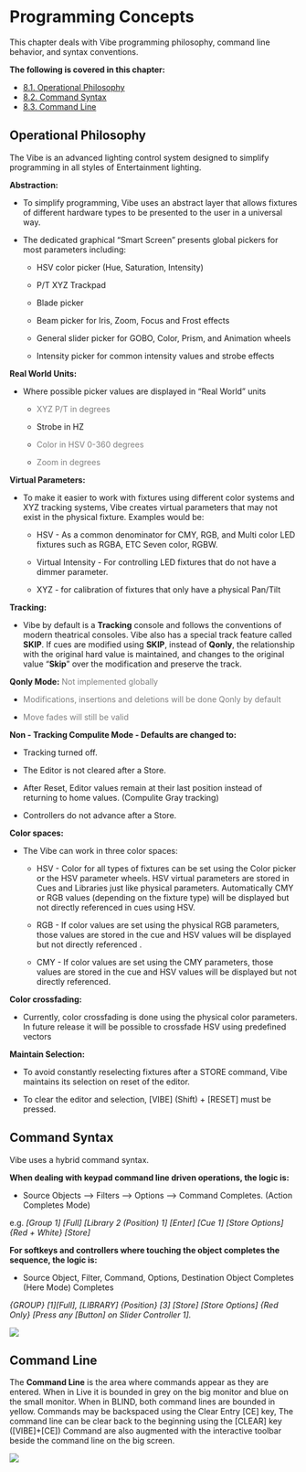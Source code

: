 
# Programming Concepts

This chapter deals with Vibe programming philosophy, command line behavior, and syntax conventions.

**The following is covered in this chapter:**

-  [8.1. Operational Philosophy](#8.1.OperationalPhilosophy)
-  [8.2. Command Syntax](#8.2.CommandSyntax)
-  [8.3. Command Line](#8.3.CommandLine)

## Operational Philosophy {#8.1.OperationalPhilosophy}

The Vibe is an advanced lighting control system designed to simplify programming in all styles of Entertainment lighting.

**Abstraction:**

-   To simplify programming, Vibe uses an abstract layer that allows fixtures of different hardware types to be presented to the user in a universal way.
    
-   The dedicated graphical "Smart Screen" presents global pickers for most parameters including: 

	- HSV color picker (Hue, Saturation, Intensity) 

	- P/T XYZ Trackpad 

	-  Blade picker 

	-  Beam picker for Iris, Zoom, Focus and Frost effects 

	-  General slider picker for GOBO, Color, Prism, and Animation wheels 

	-  Intensity picker for common intensity values and strobe effects
    

**Real World Units:**

-   Where possible picker values are displayed in "Real World" units 

	-  <span style="color:Gray">XYZ P/T in degrees</span> 

	-  Strobe in HZ 

	-  <span style="color:Gray">Color in HSV 0-360 degrees</span> 

	-  <span style="color:Gray">Zoom in degrees</span>
    

**Virtual Parameters:**

-   To make it easier to work with fixtures using different color systems and XYZ tracking systems, Vibe creates virtual parameters that may not exist in the physical fixture. Examples would be: 

	-  HSV - As a common denominator for CMY, RGB, and Multi color LED fixtures such as RGBA, ETC Seven color, RGBW. 

	-  Virtual Intensity - For controlling LED fixtures that do not have a dimmer parameter. 

	-  XYZ - for calibration of fixtures that only have a physical Pan/Tilt
    

**Tracking:**

-   Vibe by default is a **Tracking** console and follows the conventions of modern theatrical consoles. Vibe also has a special track feature called **SKIP**. If cues are modified using **SKIP**, instead of **Qonly**, the relationship with the original hard value is maintained, and changes to the original value "**Skip**" over the modification and preserve the track.
    

**Qonly Mode:** <span style="color:Gray">Not implemented globally</span>

-   <span style="color:Gray">Modifications, insertions and deletions will be done Qonly by default</span>
    
-   <span style="color:Gray">Move fades will still be valid</span>
    

**Non - Tracking Compulite Mode - Defaults are changed to:**

-   Tracking turned off.
    
-   The Editor is not cleared after a Store.
    
-   After Reset, Editor values remain at their last position instead of returning to home values. (Compulite Gray tracking)
    
-   Controllers do not advance after a Store.
    

**Color spaces:**

-   The Vibe can work in three color spaces: 

	-  HSV - Color for all types of fixtures can be set using the Color picker or the HSV parameter wheels. HSV virtual parameters are stored in Cues and Libraries just like physical parameters. Automatically CMY or RGB values (depending on the fixture type) will be displayed but not directly referenced in cues using HSV.

	-  RGB - If color values are set using the physical RGB parameters, those values are stored in the cue and HSV values will be displayed but not directly referenced .

	-  CMY - If color values are set using the CMY parameters, those values are stored in the cue and HSV values will be displayed but not directly referenced.
    

**Color crossfading:**

-   Currently, color crossfading is done using the physical color parameters. In future release it will be possible to crossfade HSV using predefined vectors
    

**Maintain Selection:**

-   To avoid constantly reselecting fixtures after a STORE command, Vibe maintains its selection on reset of the editor.
    
-   To clear the editor and selection, [VIBE] (Shift) + [RESET] must be pressed.


## Command Syntax {#8.2.CommandSyntax}

Vibe uses a hybrid command syntax.

**When dealing with keypad command line driven operations, the logic is:**

-   Source Objects ⟶  Filters ⟶  Options ⟶  Command Completes. (Action Completes Mode)
    

e.g. *[Group 1] [Full] [Library 2 (Position) 1] [Enter] [Cue 1] [Store Options] {Red + White} [Store]*

**For softkeys and controllers where touching the object completes the sequence, the logic is:**

-   Source Object, Filter, Command, Options, Destination Object Completes (Here Mode) Completes

 *{GROUP} [1][Full], [LIBRARY] {Position} [3] [Store] [Store Options] {Red Only} [Press any [Button] on Slider Controller 1].*

![](https://files.gitbook.com/v0/b/gitbook-x-prod.appspot.com/o/spaces%2F3kS90tLsADGm1ocbe7q9%2Fuploads%2FEmYCVzO9Xwt9HSC7m72H%2F8.2.webp?alt=media&token=1a34b4b3-592b-4fee-8b27-c3ae19208b19)

## Command Line {#8.3.CommandLine}

The **Command Line** is the area where commands appear as they are entered. When in Live it is bounded in grey on the big monitor and blue on the small monitor. When in BLIND, both command lines are bounded in yellow. Commands may be backspaced using the Clear Entry [CE] key, The command line can be clear back to the beginning using the [CLEAR] key ([VIBE]+[CE]) Command are also augmented with the interactive toolbar beside the command line on the big screen.

![](https://files.gitbook.com/v0/b/gitbook-x-prod.appspot.com/o/spaces%2F3kS90tLsADGm1ocbe7q9%2Fuploads%2F8xl1NHp28r162Z2ObQ8n%2F8.3.webp?alt=media&token=3ffdca98-e9d7-4d71-9c69-bcf68cbc7288)